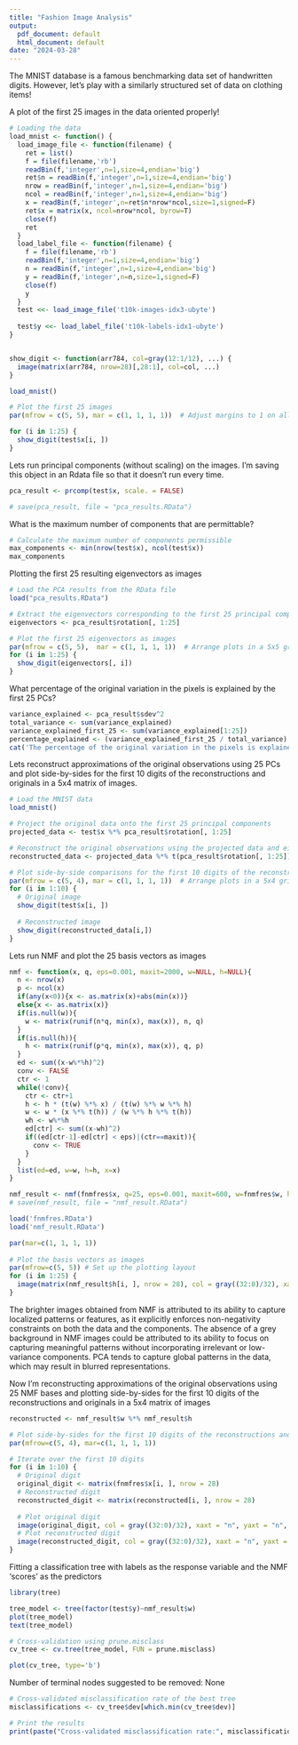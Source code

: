```yaml
---
title: "Fashion Image Analysis"
output:
  pdf_document: default
  html_document: default
date: "2024-03-28"
---
```


The MNIST database is a famous benchmarking data set of handwritten digits. However, let’s play with a similarly structured set of data on clothing items!

A plot of the first 25 images in the data oriented properly!

```r
# Loading the data
load_mnist <- function() {
  load_image_file <- function(filename) {
    ret = list()
    f = file(filename,'rb')
    readBin(f,'integer',n=1,size=4,endian='big')
    ret$n = readBin(f,'integer',n=1,size=4,endian='big')
    nrow = readBin(f,'integer',n=1,size=4,endian='big')
    ncol = readBin(f,'integer',n=1,size=4,endian='big')
    x = readBin(f,'integer',n=ret$n*nrow*ncol,size=1,signed=F)
    ret$x = matrix(x, ncol=nrow*ncol, byrow=T)
    close(f)
    ret
  }
  load_label_file <- function(filename) {
    f = file(filename,'rb')
    readBin(f,'integer',n=1,size=4,endian='big')
    n = readBin(f,'integer',n=1,size=4,endian='big')
    y = readBin(f,'integer',n=n,size=1,signed=F)
    close(f)
    y
  }
  test <<- load_image_file('t10k-images-idx3-ubyte')
  
  test$y <<- load_label_file('t10k-labels-idx1-ubyte')  
}


show_digit <- function(arr784, col=gray(12:1/12), ...) {
  image(matrix(arr784, nrow=28)[,28:1], col=col, ...)
}
```

```r
load_mnist()

# Plot the first 25 images
par(mfrow = c(5, 5), mar = c(1, 1, 1, 1))  # Adjust margins to 1 on all sides

for (i in 1:25) {
  show_digit(test$x[i, ])
}
```

Lets run principal components (without scaling) on the images. I'm saving this object in an Rdata file so that it doesn’t run every time.

```r
pca_result <- prcomp(test$x, scale. = FALSE)

# save(pca_result, file = "pca_results.RData")
```

What is the maximum number of components that are permittable?
```r
# Calculate the maximum number of components permissible
max_components <- min(nrow(test$x), ncol(test$x))
max_components
```

Plotting the first 25 resulting eigenvectors as images

```r
# Load the PCA results from the RData file
load("pca_results.RData")

# Extract the eigenvectors corresponding to the first 25 principal components
eigenvectors <- pca_result$rotation[, 1:25]

# Plot the first 25 eigenvectors as images
par(mfrow = c(5, 5),  mar = c(1, 1, 1, 1))  # Arrange plots in a 5x5 grid
for (i in 1:25) {
  show_digit(eigenvectors[, i])
}
```

What percentage of the original variation in the pixels is explained by the first 25 PCs?

```r
variance_explained <- pca_result$sdev^2
total_variance <- sum(variance_explained)
variance_explained_first_25 <- sum(variance_explained[1:25])
percentage_explained <- (variance_explained_first_25 / total_variance) * 100
cat('The percentage of the original variation in the pixels is explained by the first 25 PCs:', percentage_explained)
```

Lets reconstruct approximations of the original observations using 25 PCs and plot side-by-sides for the first 10 digits of the reconstructions and originals in a 5x4 matrix of images.

```r
# Load the MNIST data
load_mnist()

# Project the original data onto the first 25 principal components
projected_data <- test$x %*% pca_result$rotation[, 1:25]

# Reconstruct the original observations using the projected data and eigenvectors
reconstructed_data <- projected_data %*% t(pca_result$rotation[, 1:25])

# Plot side-by-side comparisons for the first 10 digits of the reconstructions and originals
par(mfrow = c(5, 4), mar = c(1, 1, 1, 1))  # Arrange plots in a 5x4 grid with reduced margins
for (i in 1:10) {
  # Original image
  show_digit(test$x[i, ])
  
  # Reconstructed image
  show_digit(reconstructed_data[i,])
}
```

Lets run NMF and plot the 25 basis vectors as images 

```r
nmf <- function(x, q, eps=0.001, maxit=2000, w=NULL, h=NULL){
  n <- nrow(x)
  p <- ncol(x)
  if(any(x<0)){x <- as.matrix(x)+abs(min(x))}
  else{x <- as.matrix(x)}
  if(is.null(w)){
    w <- matrix(runif(n*q, min(x), max(x)), n, q)
  }
  if(is.null(h)){
    h <- matrix(runif(p*q, min(x), max(x)), q, p)
  }
  ed <- sum((x-w%*%h)^2)
  conv <- FALSE
  ctr <- 1
  while(!conv){
    ctr <- ctr+1
    h <- h * (t(w) %*% x) / (t(w) %*% w %*% h) 
    w <- w * (x %*% t(h)) / (w %*% h %*% t(h))
    wh <- w%*%h
    ed[ctr] <- sum((x-wh)^2)
    if((ed[ctr-1]-ed[ctr] < eps)|(ctr==maxit)){
      conv <- TRUE
    }
  }
  list(ed=ed, w=w, h=h, x=x)
}
```

```r
nmf_result <- nmf(fnmfres$x, q=25, eps=0.001, maxit=600, w=fnmfres$w, h=fnmfres$h)
# save(nmf_result, file = "nmf_result.RData")
```

```r
load('fnmfres.RData')
load('nmf_result.RData')

par(mar=c(1, 1, 1, 1))
 
# Plot the basis vectors as images
par(mfrow=c(5, 5)) # Set up the plotting layout
for (i in 1:25) {
  image(matrix(nmf_result$h[i, ], nrow = 28), col = gray((32:0)/32), xaxt = "n", yaxt = "n")
}
```

The brighter images obtained from NMF is attributed to its ability to capture localized patterns or features, as it explicitly enforces non-negativity constraints on both the data and the components. The absence of a grey background in NMF images could be attributed to its ability to focus on capturing meaningful patterns without incorporating irrelevant or low-variance components. PCA tends to capture global patterns in the data, which may result in blurred representations.

Now I'm reconstructing approximations of the original observations using 25 NMF bases and plotting
side-by-sides for the first 10 digits of the reconstructions and originals in a 5x4 matrix
of images

```r
reconstructed <- nmf_result$w %*% nmf_result$h

# Plot side-by-sides for the first 10 digits of the reconstructions and originals in a 5x4 matrix of images
par(mfrow=c(5, 4), mar=c(1, 1, 1, 1))

# Iterate over the first 10 digits
for (i in 1:10) {
  # Original digit
  original_digit <- matrix(fnmfres$x[i, ], nrow = 28)
  # Reconstructed digit
  reconstructed_digit <- matrix(reconstructed[i, ], nrow = 28)
  
  # Plot original digit
  image(original_digit, col = gray((32:0)/32), xaxt = "n", yaxt = "n", main = paste("Original Digit", i))
  # Plot reconstructed digit
  image(reconstructed_digit, col = gray((32:0)/32), xaxt = "n", yaxt = "n", main = paste("Reconstructed Digit", i))
}
```

Fitting a classification tree with labels as the response variable and the NMF ‘scores’ as the predictors

```r
library(tree)

tree_model <- tree(factor(test$y)~nmf_result$w)
plot(tree_model)
text(tree_model)
```

```r

# Cross-validation using prune.misclass
cv_tree <- cv.tree(tree_model, FUN = prune.misclass)
```

```r
plot(cv_tree, type='b')
```

Number of terminal nodes suggested to be removed: None

```r
# Cross-validated misclassification rate of the best tree
misclassifications <- cv_tree$dev[which.min(cv_tree$dev)]

# Print the results
print(paste("Cross-validated misclassification rate:", misclassifications/length(test$y)))
```